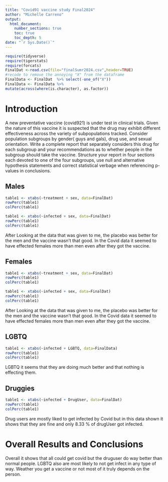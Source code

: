 ```yaml
---
title: "Covid91 vaccine study Final2024"
author: "Michelle Carreno"
output: 
  html_document:
    number_sections: true
    toc: true
    toc_depth: 5
date: "`r Sys.Date()`" 
---
```


```r
require(tidyverse)
require(tigerstats)
require(forcats)
FinalDat <-read.csv(file="finalSumr2024.csv",header=TRUE)
#recode to remove the annoying "X" from the dataframe
FinalData <- FinalDat  %>% select(-one_of("X"))
FinalData <- FinalData %>%
mutate(across(where(is.character), as.factor))
```

# Introduction

A new  preventative vaccine (covid921) is under test in clinical trials. Given the nature of this vaccine it is suspected that the drug may exhibit different effectiveness across the variety of subpopulations tracked. Consider population subgroups by gender( guys and gals), drug use, and sexual orientation. Write a complete report that separately considers this drug for each subgroup and your recommendations as to whether people in the subgroup should take the vaccine. Structure your report in four sections each devoted to one of the four subgroups, use null and alternative hypothesis statements and correct statistical verbage when referencing p-values in conclusions.

## Males
```r
table1 <- xtabs(~treatment + sex, data=FinalDat)
rowPerc(table1)
colPerc(table1)
```


```r
table1 <- xtabs(~infected + sex, data=FinalDat)
rowPerc(table1)
colPerc(table1)
```

After Looking at the data that was given to me, the placebo was better for the men and the vaccine wasn't that good. In the Covid data it seemed to have effected females more than men even after they got the vaccine. 


## Females

```r
table1 <- xtabs(~treatment + sex, data=FinalDat)
rowPerc(table1)
colPerc(table1)
```


```r
table1 <- xtabs(~infected + sex, data=FinalDat)
rowPerc(table1)
colPerc(table1)
```

 After Looking at the data that was given to me, the placebo was better for the men and the vaccine wasn't that good. In the Covid data it seemed to have effected females more than men even after they got the vaccine. 



## LGBTQ

```r
table1 <- xtabs(~infected + LGBTQ, data=FinalData)
rowPerc(table1)
colPerc(table1) 
```

 LGBTQ it seems that they are doing much better and that nothing is effecting them.   



## Druggies

```r
table1 <- xtabs(~infected + DrugUser, data=FinalDat)
rowPerc(table1)
colPerc(table1)
```

 Drug users are mostly liked to get infected by Covid but in this data shown it shows that they are fine and only 8.33 % of drugUser got infected. 

# Overall Results and Conclusions

  Overall it shows that all could get covid but the druguser do way better than normal people. LGBTQ also are most likely to not get infect in any type of way. Weather you get a vaccine or not most of it truly depends on the person.  
